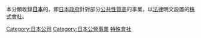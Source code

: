 本分類收錄'''[[日本|日本]]'''的'''{{link-ja|特殊會社|特殊会社}}'''，即[[日本政府|日本政府]]針對部分[[公用事業|公共性質高]]的事業，以[[法律|法律]]明文設置的[[株式會社|株式會社]]。

[[Category:日本公司|Category:日本公司]]
[[Category:日本公營事業|Category:日本公營事業]]
[[Category:日本特殊法人|特殊會社]]
